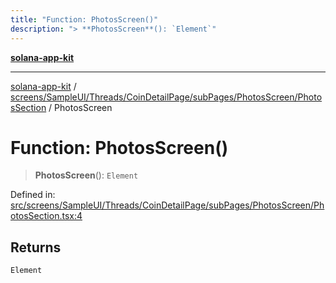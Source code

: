 ```yaml
---
title: "Function: PhotosScreen()"
description: "> **PhotosScreen**(): `Element`"
---
```


[**solana-app-kit**](../../../../../../../../README.mdx)

***

[solana-app-kit](../../../../../../../../README.mdx) / [screens/SampleUI/Threads/CoinDetailPage/subPages/PhotosScreen/PhotosSection](../README.mdx) / PhotosScreen

# Function: PhotosScreen()

> **PhotosScreen**(): `Element`

Defined in: [src/screens/SampleUI/Threads/CoinDetailPage/subPages/PhotosScreen/PhotosSection.tsx:4](https://github.com/SendArcade/solana-social-starter/blob/b27156124ee1831d644b1af765e8d55a2885cd4f/src/screens/SampleUI/Threads/CoinDetailPage/subPages/PhotosScreen/PhotosSection.tsx#L4)

## Returns

`Element`

